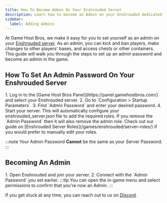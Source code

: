 ```yaml
---
title: How To Become Admin On Your Enshrouded Server
description: Learn how to become an Admin on your Enshrouded dedicated Server
sidebar:
  label: Adding Admins
---
```


At Game Host Bros, we make it easy for you to set yourself as an admin on your [Enshrouded server](https://www.gamehostbros.com/enshrouded-server-hosting/). As an admin, you can kick and ban players, make changes to other players' bases, and access chests or other containers. This guide will walk you through the steps to set up an admin password and become an admin in the game.

## How To Set An Admin Password On Your Enshrouded Server
<Steps>
1. Log in to the [Game Host Bros Panel](https://panel.gamehostbros.com/) and select your Enshrouded server.
2. Go to `Configuration > Startup Parameters`.
3. Find `Admin Password` and enter your desired password.
4. Start your server.
</Steps>
This will automatically configure your enshrouded_server.json file to add the required roles. If you remove the `Admin Password` then it will also remove the admin role. Check out our guide on [Enshrouded Server Roles](/games/enshrouded/server-roles/) if you would prefer to manually edit your roles.

:::note
Your Admin Password **Cannot** be the same as your Server Password.
:::

## Becoming An Admin
<Steps>
1. Open Enshrouded and join your server.
2. Connect with the `Admin Password` you set earlier.
</Steps>
:::tip
You can open the in-game menu and select permissions to confirm that you're now an Admin.
:::

If you get stuck at any time, you can reach out to us on [Discord](https://discord.gg/FN4XgbAwzr).


